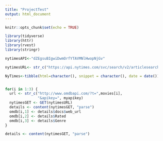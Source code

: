 ```yaml
---
title: "ProjectTest"
output: html_document
---
```


```r
knitr::opts_chunk$set(echo = TRUE)
```


```r
library(tidyverse)
library(httr)
library(rvest)
library(stringr)
```


```r
nytimesAPI<-"dZEgsuBIgwiDwmOrfYTAVMNlHwopNjGv"

nytimesURL<- str_c("https://api.nytimes.com/svc/search/v2/articlesearch.json?facet_field=day_of_week&facet=true&begin_date=20161001&end_date=20161031&api-key=", nytimesAPI)

NyTimes<-tibble(html=character(), snippet = character(), date = date())


for(i in 1:3) {
  url <- str_c("http://www.omdbapi.com/?t=",movies[i],
               "&apikey=", myapikey)
  nytimesGET <- GET(nytimesURL)
  details <- content(nytimesGET, "parse")
  omdb[i,1] <- details$docs$web_url
  omdb[i,2] <- details$Rated
  omdb[i,3] <- details$Genre
}

details <- content(nytimesGET, "parse")


```

